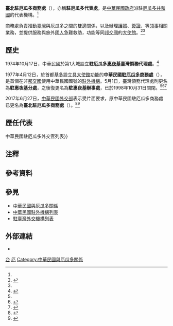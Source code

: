 {{NoteTA
|G1=Country
|1=zh-hans:台; zh-hant:臺;
|2=zh-hans:瓜亚基尔; zh-hant:瓜亞基爾; zh-tw:惠夜基;
}}
{{infobox Organization
|name                = 臺北駐厄瓜多商務處
|native_name         = {{lang|es|Oficina Comercial de Taipei}}
|image               = 
|size                = 
|formation           = 1977年4月
|type                = [[臺北經濟文化代表處|駐外代表處]]{{Small|（[[實質大使館|實質大使館]]）}}
|status              = 
|registration_id     = 
|leader_title        = 代表
|leader_name         = [[莊輝恩|莊輝恩]] {{Small|公使}}{{noteTag|2012年9月，中華民國外交部為統一駐外人員內部職稱，明定大使館、代表處設大使、公使，代表處對外仍稱代表、副代表；辦事處設總領事、副總領事，對外仍稱處長、副處長。<ref>{{Cite web |url = https://tw.news.yahoo.com/%E7%B5%B1-%E5%90%8D%E7%A8%B1-%E4%BB%A3%E8%A1%A8%E5%B0%8D%E5%85%A7%E7%A8%B1%E5%A4%A7%E4%BD%BF-133312149.html |author = 陳培煌 |date = 2012-08-31 |title = 統一名稱 代表對內稱大使 |publisher = [[Yahoo!奇摩|Yahoo!奇摩]]引用[[中央通訊社|中央通訊社]]}}</ref><br>代表處館長為特任或簡任第十三職等至第十四職等者任大使銜代表、簡任第十二職等至第十三職等者任公使銜代表；辦事處長為簡任第十二職等任總領事銜處長。<ref>{{Cite web |url = https://law.moj.gov.tw/LawClass/LawAll.aspx?PCode=E0000017 |date = 2018-06-13 |title = 駐外機構組織通則 |publisher = 全國法規資料庫}}</ref>}}<ref name="駐外館處"/>
|leader_title2       = 
|leader_name2        = 
|headquarters        = [[街道|Calle]] Catalina Aldaz N34-181 y Avda. Portugal, Edificio TITANIUM II,  Piso 2, Quito, Ecuador<ref>{{Cite web |url = https://www.roc-taiwan.org/ec/post/2403.html |date = 2018-01-10 |title = 聯絡方式 |publisher = 中華民國駐外單位聯合網站}}</ref><br>{{coord|-0.183022|-78.477089|type:landmark|display=inline,title}}
|num_members         = 
|region_served       = {{ECU}}
|parent_organization = {{MOFA}}
|website             = {{URL|https://www.roc-taiwan.org/ec/index.html|www.roc-taiwan.org/ec}}
}}

'''臺北駐厄瓜多商務處'''（{{lang-es|Oficina Comercial de Taipei}}），亦稱'''駐厄瓜多代表處'''，是[[中華民國政府|中華民國政府]]派駐[[厄瓜多尔|厄瓜多共和國]]的代表機構。<ref name="駐外館處"/>

商務處負責推動[[臺灣|臺灣]]與厄瓜多之間的雙邊關係，以及辦理[[中華民國護照|護照]]、[[中華民國簽證政策|簽證]]、{{Link-en|文件證明|Documentary evidence}}等[[领事|领事]]相關業務，並提供{{link-es|厄瓜多華人|Inmigración china en Ecuador|僑民}}服務與旅外[[中華民國國民|國人]]急難救助，功能等同[[中華民國建交列表|邦交國]]的[[外交代表機構#大使馆|大使館]]。<ref>{{Cite web |url = https://www.roc-taiwan.org/ec/cat/46.html |title = 領務服務 |publisher = 中華民國駐外單位聯合網站}}</ref><ref name="駐外館處"/>

==歷史==
{{main|2017年中華民國外交危機}}
1974年10月17日，中華民國於第1大城設立'''駐厄瓜多[[瓜亞基爾|惠夜基]]臺灣領務代理處'''。<ref name="103年外交年鑑">{{Cite web |url = http://multilingual.mofa.gov.tw/web/web_UTF-8/almanac/almanac2014/11.pdf |title = 《中華民國103年外交年鑑》〈第二章 對外關係〉 |publisher = 中華民國外交部}}</ref>

1977年4月12日，於首都[[基多|基多]]設立[[實質大使館|具大使館功能]]的'''中華民國[[臺北經濟文化代表處|駐厄瓜多商務處]]'''（{{lang|es|Oficina Comercial de La República de China (Taiwán)}}），是首個在非[[中華民國建交列表|邦交國]]使用中華民國國號的[[中華民國駐外機構列表|駐外機構]]。5月1日，臺灣領務代理處則更名為'''駐惠夜基分處'''，之後復更名為'''駐惠夜基辦事處'''，已於1998年10月31日關閉。<ref name="103年外交年鑑"/><ref>{{Cite web |url = http://multilingual.mofa.gov.tw/web/web_UTF-8/almanac/almanac1997/3-1-6.html |title = 《中華民國86年外交年鑑》〈第三章 中外關係〉 |publisher = 中華民國外交部}}</ref><ref name="駐外">{{Cite web |url = https://www.roc-taiwan.org/ec/post/2393.html |date = 2020-10-22 |title = 駐館與駐地關係 |publisher = 中華民國駐外單位聯合網站 |deadurl= no |archiveurl = https://archive.vn/4u4KE |archivedate = 2021-03-05}}</ref>

2017年6月27日，[[中華民國外交部|中華民國外交部]]表示受{{link-en|厄瓜多政治|Politics of Ecuador|厄瓜多政府}}片面要求，原中華民國駐厄瓜多商務處已更名為'''臺北駐厄瓜多商務處'''（{{lang|es|Oficina Comercial de Taipei}}）。<ref>{{Cite web |url = http://www.cna.com.tw/news/firstnews/201706275008-1.aspx |author = 翟思嘉 |date = 2017-06-27 |title = 駐厄瓜多代表處更名 中華民國改台北 |publisher = 中央通訊社}}</ref><ref name="駐外館處">{{Cite web |url = https://www.mofa.gov.tw/OverseasOffice_Content.aspx?n=168&sms=87&s=38&os=25 |title = 駐外館處 |publisher = [[中華民國外交部|中華民國外交部]]}}</ref>{{noteTag|截至2021年2月，駐非邦交國機構已無使用中華民國國號；非邦交國駐臺灣機構使用駐「華」名稱的有：奈及利亞、阿曼。}}

==歷任代表==
{{main|中華民國駐厄瓜多大使列表{{!}}中華民國駐厄瓜多外交官列表}}

==注釋==
{{noteFoot}}

==參考資料==
{{reflist}}

==參見==
{{Portal box|國際關係|中華民國|厄瓜多|image2=Flag of the Republic of China.svg|image3=Flag of Ecuador.svg}}
*[[中華民國與厄瓜多關係|中華民國與厄瓜多關係]]
*[[中華民國駐外機構列表|中華民國駐外機構列表]]
*[[駐臺灣外交機構列表|駐臺灣外交機構列表]]

==外部連結==
*{{facebook|ComercialTWEC|臺北駐厄瓜多商務處}}

{{中華民國駐外機構}}

[[Category:駐厄瓜多外交代表機構|台]]
[[Category:中華民國駐外實質大使館|厄]]
[[Category:中華民國與厄瓜多關係|Category:中華民國與厄瓜多關係]]